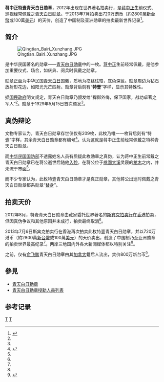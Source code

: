 '''蒋中正特壹青天白日勋章'''，2012年出现在世界著名拍卖行，是[[蒋中正|蒋中正]]生前仪式、巡视经常佩戴之[[青天白日勋章|青天白日勋章]]。于2013年7月拍卖出720万[[港币|港币]]（約2800萬[[新台幣|新台幣]]或100萬[[美元|美元]]）的天价，创造了中国制及亚洲勋章的拍卖最新世界记录<ref name="BBC特壹青天白日勋章">{{cite web |url=http://www.bbc.co.uk/zhongwen/simp/china/2013/07/130706_hongkong_cks_medal.shtml |title=“蒋介石佩戴”之青天白日勋章拍卖成交 |publisher=[[BBC|BBC]]中文网 |author= |date=更新时间 2013年7月6日, 格林尼治标准时间18:28 |accessdate=2013年7月8日 |language=zh-hans |archive-date=2013年7月10日 |archive-url=https://web.archive.org/web/20130710204228/http://www.bbc.co.uk/zhongwen/simp/china/2013/07/130706_hongkong_cks_medal.shtml |dead-url=no }}</ref>。

==简介==
[[File:Qingtian_Bairi_Xunzhang.JPG|thumb]]

是中华民国著名的勋章——[[青天白日勋章|青天白日勋章]]中的一枚。[[蒋中正|蒋中正]]生前经常佩戴，是他参加重要仪式、场合，如庆典、阅兵时佩戴之勋章。

勋章正面为中华民国[[青天白日|青天白日]]国徽，质地为掐丝珐琅，底色深蓝。勋章周边为钻石放射形花边，如阳光光芒四射。勋章背后刻有“'''特壹'''”字样，显示其特殊性。

据[[国民政府|国民政府]]明文规定，青天白日勋章乃颁发给“捍御外侮，保卫国家，战功卓著之军人”<ref name="BBC特壹青天白日勋章"/>。勋章于1929年5月15日首次颁发<ref name="BBC特壹青天白日勋章"/>。

==真伪辩论==

文物专家认为，青天白日勋章存世仅仅有209枚，此枚乃唯一一枚背后刻有“特壹”字样，其余青天白日勋章都有编号<ref name="Xinhua特壹青天白日勋章">{{cite web|url=http://news.xinhuanet.com/fortune/2013-07/06/c_116431698.htm |title=蒋介石“特壹青天白日勋章”拍卖 港币720万成交(图)  |publisher=[[新华网|新华网]] |author=来源：中国新闻网 |date=2013年7月6日 |accessdate=2013年7月8日 |language=zh-hans}}</ref>。认为这就是蒋中正生前经常佩戴之特种青天白日勋章。

而[[中华民国国防部|中华民国国防部]]不透露姓名人员有质疑此枚勋章之真伪，认为蒋中正生前常戴之青天白日勋章已在蒋公逝世后随他[[入殓|入殓]]，在蒋公位于[[桃園市|桃園]][[大溪區|大溪]]灵寝的[[棺木|棺木]]之内，并未流于市面<ref name="Xinhua特壹青天白日勋章"/>。

而不少专家认为，此枚特壹青天白日勋章才是真正勋章，其他蒋公出巡时佩戴之青天白日勋章都系勋章“[[替身|替身]]”。

==拍卖天价==

2012年8月，特壹青天白日勋章由藏家委托世界著名的[[斯宾克拍卖行|斯宾克拍卖行]]在[[香港|香港]]拍卖，但因真伪争议和其他原因并未成行，拍卖最终取消<ref name="Xinhua特壹青天白日勋章"/>。

2013年7月6日斯宾克拍卖行在香港再次拍卖此枚特壹青天白日勋章，并以720万港币（約2800萬[[新台幣|新台幣]]或100萬[[美元|美元]]）的天价卖出，创造了中国制乃至亚洲勋章的拍卖世界最高纪录<ref name="Xinhua特壹青天白日勋章"/>。两岸三地国内外各大新闻媒体都以特别关注<ref name="Xinhua特壹青天白日勋章"/>。

之前，仅有[[俞飞鹏|俞飞鹏]]青天白日勋章由其[[加拿大|加拿大]]籍后人流出，卖价800万新台币<ref name="Chinatimes特壹青天白日勋章">{{cite web|url=http://www.chinatimes.com/newspapers/%E4%BF%9E%E9%A3%9B%E9%B5%AC%E7%9A%84%E5%8B%B3%E7%AB%A0-%E7%8F%8D%E8%97%8F%E5%83%B9%E5%85%AB%E7%99%BE%E8%90%AC%E5%85%83-20130707000279-260102|title=俞飛鵬的勳章 珍藏價八百萬元|publisher=[[中国时报|中国时报]]|author=中國時報 呂昭隆、李明賢／台北報導|date=2013年7月7日|accessdate=2013年7月8日|language=zh-hans|deadurl=yes|archiveurl=https://web.archive.org/web/20130709234302/http://www.chinatimes.com/newspapers/%E4%BF%9E%E9%A3%9B%E9%B5%AC%E7%9A%84%E5%8B%B3%E7%AB%A0-%E7%8F%8D%E8%97%8F%E5%83%B9%E5%85%AB%E7%99%BE%E8%90%AC%E5%85%83-20130707000279-260102|archivedate=2013年7月9日}}</ref>。

== 參見 ==
* [[青天白日勳章|青天白日勳章]]
* [[青天白日勳章授勳人員列表|青天白日勳章授勳人員列表]]

==参考记录==
{{reflist}}

{{蔣中正}}

[[Category:蔣中正|T]]
[[Category:青天白日勳章|T]]